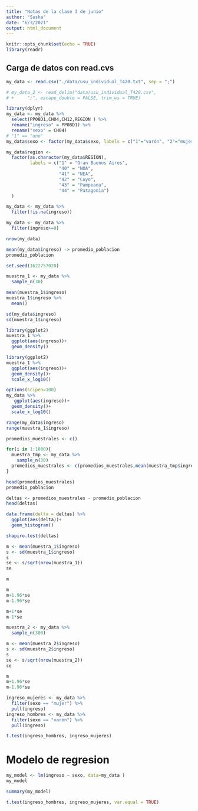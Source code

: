 ```yaml
---
title: "Notas de la clase 3 de junio"
author: "Sasha"
date: "6/3/2021"
output: html_document
---
```


```r
knitr::opts_chunk$set(echo = TRUE)
library(readr)
```

## Carga de datos con read.cvs

```r
my_data <- read.csv("./data/usu_individual_T420.txt", sep = ";")
```


```r
# my_data_2 <- read_delim("data/usu_individual_T420.csv", 
# +     ";", escape_double = FALSE, trim_ws = TRUE)
```

```r
library(dplyr)
my_data <- my_data %>%
  select(PP08D1,CH04,CH12,REGION ) %>%
  rename("ingreso" = PP08D1) %>%
  rename("sexo" = CH04)
# "1" == "uno"
my_data$sexo <- factor(my_data$sexo, labels = c("1"="varón", "2"="mujer"))

my_data$region <- 
  factor(as.character(my_data$REGION), 
         labels = c("1" = "Gran Buenos Aires",
                    "40" = "NOA",
                    "41" = "NEA",
                    "42" = "Cuyo",
                    "43" = "Pampeana",
                    "44" = "Patagonia")
  )

my_data <- my_data %>% 
  filter(!is.na(ingreso))
```


```r
my_data <- my_data %>% 
  filter(ingreso>=0)

```


```r
nrow(my_data)
```

```r
mean(my_data$ingreso) -> promedio_poblacion
promedio_poblacion
```

```r
set.seed(1622757020)
```

```r
muestra_1 <- my_data %>% 
  sample_n(30)
```

```r
mean(muestra_1$ingreso)
muestra_1$ingreso %>% 
  mean()
```

```r
sd(my_data$ingreso)
sd(muestra_1$ingreso)
```

```r
library(ggplot2)
muestra_1 %>% 
  ggplot(aes(ingreso))+
  geom_density()
```

```r
library(ggplot2)
muestra_1 %>% 
  ggplot(aes(ingreso))+
  geom_density()+
  scale_x_log10()
```

```r
options(scipen=100)
my_data %>% 
   ggplot(aes(ingreso))+
  geom_density()+
  scale_x_log10()
```

```r
range(my_data$ingreso)
range(muestra_1$ingreso)
```

```r
promedios_muestrales <- c()

for(i in 1:1000){
  muestra_tmp <- my_data %>% 
    sample_n(30)
  promedios_muestrales <- c(promedios_muestrales,mean(muestra_tmp$ingreso))
}

```


```r
head(promedios_muestrales)
promedio_poblacion
```

```r
deltas <- promedios_muestrales - promedio_poblacion
head(deltas)
```

```r
data.frame(delta = deltas) %>% 
  ggplot(aes(delta))+
  geom_histogram()
```

```r
shapiro.test(deltas)
```

```r
m <- mean(muestra_1$ingreso)
s <- sd(muestra_1$ingreso)
s
se <- s/sqrt(nrow(muestra_1))
se
```

```r
m
```

```r
m
m+1.96*se
m-1.96*se
```

```r
m+1*se
m-1*se
```

```r
muestra_2 <- my_data %>% 
  sample_n(300)
```

```r
m <- mean(muestra_2$ingreso)
s <- sd(muestra_2$ingreso)
s
se <- s/sqrt(nrow(muestra_2))
se

m
m+1.96*se
m-1.96*se
```

```r

ingreso_mujeres <- my_data %>% 
  filter(sexo == "mujer") %>% 
  pull(ingreso)
ingreso_hombres <- my_data %>% 
  filter(sexo == "varón") %>% 
  pull(ingreso)
```

```r
t.test(ingreso_hombres, ingreso_mujeres)
```

# Modelo de regresion

```r
my_model <- lm(ingreso ~ sexo, data=my_data )
my_model
```

```r
summary(my_model)
```

```r
t.test(ingreso_hombres, ingreso_mujeres, var.equal = TRUE)
```

